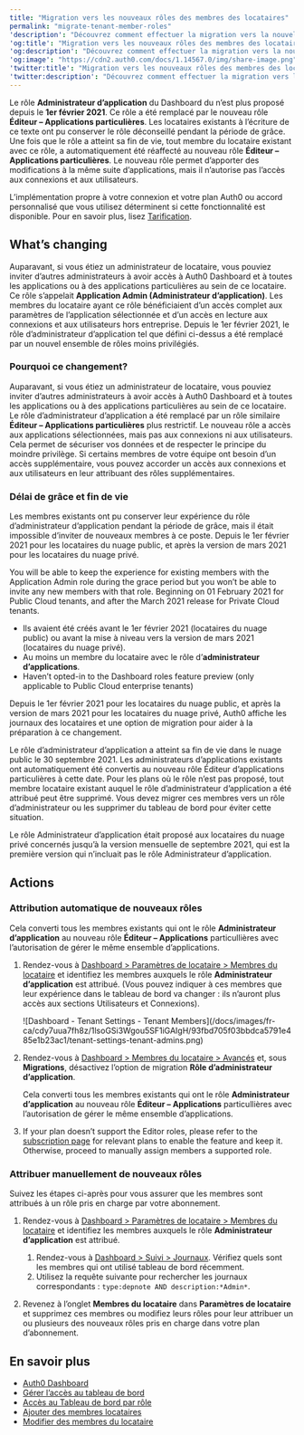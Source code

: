 ```yaml
---
title: "Migration vers les nouveaux rôles des membres des locataires"
permalink: "migrate-tenant-member-roles"
'description': "Découvrez comment effectuer la migration vers la nouvelle fonctionnalité consacrée aux rôles des membres des locataires du Dashboard."
'og:title': "Migration vers les nouveaux rôles des membres des locataires"
'og:description': "Découvrez comment effectuer la migration vers la nouvelle fonctionnalité consacrée aux rôles des membres des locataires du Dashboard."
'og:image': "https://cdn2.auth0.com/docs/1.14567.0/img/share-image.png"
'twitter:title': "Migration vers les nouveaux rôles des membres des locataires"
'twitter:description': "Découvrez comment effectuer la migration vers la nouvelle fonctionnalité consacrée aux rôles des membres des locataires du Dashboard."
---
```


Le rôle **Administrateur d’application** du Dashboard du n’est plus proposé depuis le **1er février 2021**. Ce rôle a été remplacé par le nouveau rôle **Éditeur – Applications particulières**. Les locataires existants à l’écriture de ce texte ont pu conserver le rôle déconseillé pendant la période de grâce. Une fois que le rôle a atteint sa fin de vie, tout membre du locataire existant avec ce rôle, a automatiquement été réaffecté au nouveau rôle **Éditeur – Applications particulières**. Le nouveau rôle permet d’apporter des modifications à la même suite d’applications, mais il n’autorise pas l’accès aux connexions et aux utilisateurs.

<Card title="La disponibilité varie selon le plan Auth0">

L’implémentation propre à votre connexion et votre plan Auth0 ou accord personnalisé que vous utilisez déterminent si cette fonctionnalité est disponible. Pour en savoir plus, lisez [Tarification](https://auth0.com/pricing).

</Card>

## What’s changing

Auparavant, si vous étiez un administrateur de locataire, vous pouviez inviter d’autres administrateurs à avoir accès à <Tooltip href="/docs/docs/fr-ca/glossary?term=auth0-dashboard" tip="Auth0 Dashboard
Principal produit d’Auth0 pour configurer vos services." cta="Voir le glossaire">Auth0 Dashboard</Tooltip> et à toutes les applications ou à des applications particulières au sein de ce locataire. Ce rôle s’appelait **Application Admin (Administrateur d’application)**. Les membres du locataire ayant ce rôle bénéficiaient d’un accès complet aux paramètres de l’application sélectionnée et d’un accès en lecture aux connexions et aux utilisateurs hors entreprise. Depuis le 1er février 2021, le rôle d’administrateur d’application tel que défini ci-dessus a été remplacé par un nouvel ensemble de rôles moins privilégiés.

### Pourquoi ce changement?

Auparavant, si vous étiez un administrateur de locataire, vous pouviez inviter d’autres administrateurs à avoir accès à Auth0 Dashboard et à toutes les applications ou à des applications particulières au sein de ce locataire. Le rôle d’administrateur d’application a été remplacé par un rôle similaire **Éditeur – Applications particulières** plus restrictif. Le nouveau rôle a accès aux applications sélectionnées, mais pas aux connexions ni aux utilisateurs. Cela permet de sécuriser vos données et de respecter le principe du moindre privilège. Si certains membres de votre équipe ont besoin d’un accès supplémentaire, vous pouvez accorder un accès aux connexions et aux utilisateurs en leur attribuant des rôles supplémentaires.

### Délai de grâce et fin de vie

Les membres existants ont pu conserver leur expérience du rôle d’administrateur d’application pendant la période de grâce, mais il était impossible d’inviter de nouveaux membres à ce poste. Depuis le 1er février 2021 pour les locataires du nuage public, et après la version de mars 2021 pour les locataires du nuage privé.

You will be able to keep the experience for existing members with the Application Admin role during the grace period but you won’t be able to invite any new members with that role. Beginning on 01 February 2021 for Public Cloud tenants, and after the March 2021 release for Private Cloud tenants.

* Ils avaient été créés avant le 1er février 2021 (locataires du nuage public) ou avant la mise à niveau vers la version de mars 2021 (locataires du nuage privé).
* Au moins un membre du locataire avec le rôle d’**administrateur d’applications**.
* Haven’t opted-in to the Dashboard roles feature preview (only applicable to Public Cloud enterprise tenants)

Depuis le 1er février 2021 pour les locataires du nuage public, et après la version de mars 2021 pour les locataires du nuage privé, Auth0 affiche les journaux des locataires et une option de migration pour aider à la préparation à ce changement.

Le rôle d’administrateur d’application a atteint sa fin de vie dans le nuage public le 30 septembre 2021. Les administrateurs d’applications existants ont automatiquement été convertis au nouveau rôle Éditeur d’applications particulières à cette date. Pour les plans où le rôle n’est pas proposé, tout membre locataire existant auquel le rôle d’administrateur d’application a été attribué peut être supprimé. Vous devez migrer ces membres vers un rôle d’administrateur ou les supprimer du tableau de bord pour éviter cette situation.

Le rôle Administrateur d’application était proposé aux locataires du nuage privé concernés jusqu’à la version mensuelle de septembre 2021, qui est la première version qui n’incluait pas le rôle Administrateur d’application.

## Actions

### Attribution automatique de nouveaux rôles

Cela converti tous les membres existants qui ont le rôle **Administrateur d’application** au nouveau rôle **Éditeur – Applications** particullières avec l’autorisation de gérer le même ensemble d’applications.

1. Rendez-vous à [Dashboard > Paramètres de locataire > Membres du locataire](https://manage.auth0.com/#/tenant/admins) et identifiez les membres auxquels le rôle **Administrateur d’application** est attribué. (Vous pouvez indiquer à ces membres que leur expérience dans le tableau de bord va changer : ils n’auront plus accès aux sections Utilisateurs et Connexions).

   <Frame>![Dashboard - Tenant Settings - Tenant Members](/docs/images/fr-ca/cdy7uua7fh8z/1lsoGSi3Wgou5SF1iGAIgH/93fbd705f03bbdca5791e485e1b23ac1/tenant-settings-tenant-admins.png)</Frame>

2. Rendez-vous à [Dashboard > Membres du locataire > Avancés](https://manage.auth0.com/#/tenant/advanced) et, sous **Migrations**, désactivez l’option de migration **Rôle d’administrateur d’application**.

   Cela converti tous les membres existants qui ont le rôle **Administrateur d’application** au nouveau rôle **Éditeur – Applications** particullières avec l’autorisation de gérer le même ensemble d’applications.
3. If your plan doesn’t support the Editor roles, please refer to the [subscription page](https://manage.auth0.com/#/tenant/billing/subscription) for relevant plans to enable the feature and keep it. Otherwise, proceed to manually assign members a supported role.

### Attribuer manuellement de nouveaux rôles

Suivez les étapes ci-après pour vous assurer que les membres sont attribués à un rôle pris en charge par votre abonnement.

1. Rendez-vous à [Dashboard > Paramètres de locataire > Membres du locataire](https://manage.auth0.com/#/tenant/admins) et identifiez les membres auxquels le rôle **Administrateur d’application** est attribué.

   1. Rendez-vous à [Dashboard > Suivi > Journaux](https://manage.auth0.com/#/logs). Vérifiez quels sont les membres qui ont utilisé tableau de bord récemment.
   2. Utilisez la requête suivante pour rechercher les journaux correspondants : `type:depnote AND description:*Admin*`.
2. Revenez à l’onglet **Membres du locataire** dans **Paramètres de locataire** et supprimez ces membres ou modifiez leurs rôles pour leur attribuer un ou plusieurs des nouveaux rôles pris en charge dans votre plan d’abonnement.

## En savoir plus

* [Auth0 Dashboard](/docs/fr-ca/get-started/auth0-overview/dashboard)
* [Gérer l’accès au tableau de bord](/docs/fr-ca/get-started/manage-dashboard-access)
* [Accès au Tableau de bord par rôle](/docs/fr-ca/get-started/manage-dashboard-access/feature-access-by-role)
* [Ajouter des membres locataires](/docs/fr-ca/get-started/manage-dashboard-access/add-dashboard-users)
* [Modifier des membres du locataire](/docs/fr-ca/get-started/manage-dashboard-access/edit-dashboard-users)